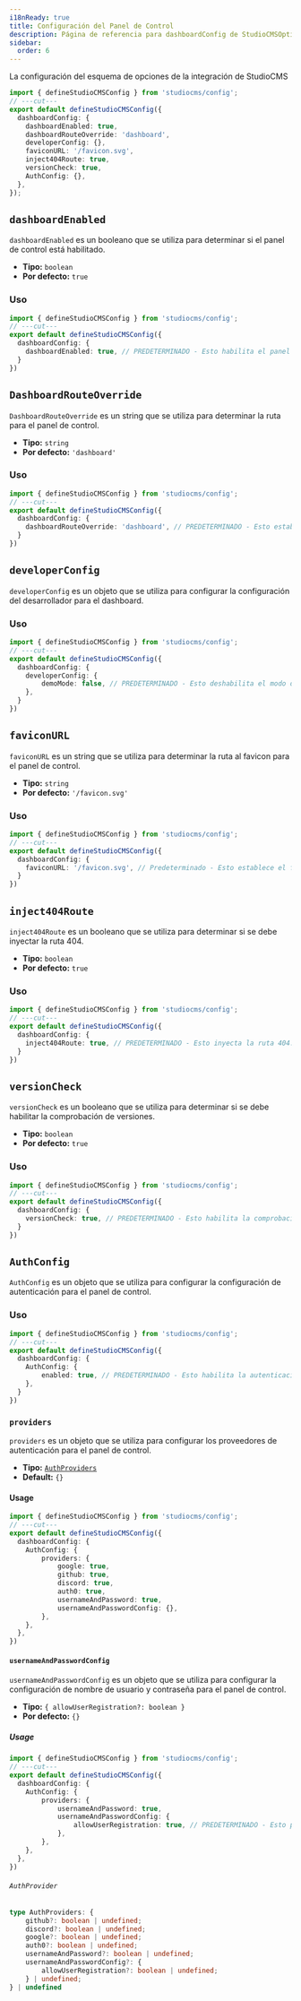 ```yaml
---
i18nReady: true
title: Configuración del Panel de Control
description: Página de referencia para dashboardConfig de StudioCMSOptions
sidebar:
  order: 6
---
```



La configuración del esquema de opciones de la integración de StudioCMS

```ts twoslash title="studiocms.config.mjs"
import { defineStudioCMSConfig } from 'studiocms/config';
// ---cut---
export default defineStudioCMSConfig({
  dashboardConfig: {
    dashboardEnabled: true,
    dashboardRouteOverride: 'dashboard',
    developerConfig: {},
    faviconURL: '/favicon.svg',
    inject404Route: true,
    versionCheck: true,
    AuthConfig: {},
  },
});
```

## `dashboardEnabled`

`dashboardEnabled` es un booleano que se utiliza para determinar si el panel de control está habilitado.

- **Tipo:** `boolean`
- **Por defecto:** `true`

### Uso

```ts twoslash {3} title="studiocms.config.mjs"
import { defineStudioCMSConfig } from 'studiocms/config';
// ---cut---
export default defineStudioCMSConfig({
  dashboardConfig: {
    dashboardEnabled: true, // PREDETERMINADO - Esto habilita el panel de control.
  }
})
```

## `DashboardRouteOverride`

`DashboardRouteOverride` es un string que se utiliza para determinar la ruta para el panel de control.

- **Tipo:** `string`
- **Por defecto:** `'dashboard'`

### Uso

```ts twoslash {3} title="studiocms.config.mjs"
import { defineStudioCMSConfig } from 'studiocms/config';
// ---cut---
export default defineStudioCMSConfig({
  dashboardConfig: {
    dashboardRouteOverride: 'dashboard', // PREDETERMINADO - Esto establece la ruta del panel de control en /dashboard.
  }
})
```

## `developerConfig`

`developerConfig` es un objeto que se utiliza para configurar la configuración del desarrollador para el dashboard.

### Uso

```ts twoslash {3-5} title="studiocms.config.mjs"
import { defineStudioCMSConfig } from 'studiocms/config';
// ---cut---
export default defineStudioCMSConfig({
  dashboardConfig: {
    developerConfig: {
        demoMode: false, // PREDETERMINADO - Esto deshabilita el modo de prueba y demostración.
    },
  }
})
```

## `faviconURL`

`faviconURL` es un string que se utiliza para determinar la ruta al favicon para el panel de control.

- **Tipo:** `string`
- **Por defecto:** `'/favicon.svg'`

### Uso

```ts twoslash {3} title="studiocms.config.mjs"
import { defineStudioCMSConfig } from 'studiocms/config';
// ---cut---
export default defineStudioCMSConfig({
  dashboardConfig: {
    faviconURL: '/favicon.svg', // Predeterminado - Esto establece el favicon para el panel de control.
  }
})
```

## `inject404Route`

`inject404Route` es un booleano que se utiliza para determinar si se debe inyectar la ruta 404.

- **Tipo:** `boolean`
- **Por defecto:** `true`

### Uso

```ts twoslash {3} title="studiocms.config.mjs"
import { defineStudioCMSConfig } from 'studiocms/config';
// ---cut---
export default defineStudioCMSConfig({
  dashboardConfig: {
    inject404Route: true, // PREDETERMINADO - Esto inyecta la ruta 404.
  }
})
```

## `versionCheck`

`versionCheck` es un booleano que se utiliza para determinar si se debe habilitar la comprobación de versiones.

- **Tipo:** `boolean`
- **Por defecto:** `true`

### Uso

```ts twoslash {3} title="studiocms.config.mjs"
import { defineStudioCMSConfig } from 'studiocms/config';
// ---cut---
export default defineStudioCMSConfig({
  dashboardConfig: {
    versionCheck: true, // PREDETERMINADO - Esto habilita la comprobación de versiones.
  }
})
```

## `AuthConfig`

`AuthConfig` es un objeto que se utiliza para configurar la configuración de autenticación para el panel de control.

### Uso

```ts twoslash {3-5} title="studiocms.config.mjs"
import { defineStudioCMSConfig } from 'studiocms/config';
// ---cut---
export default defineStudioCMSConfig({
  dashboardConfig: {
    AuthConfig: {
        enabled: true, // PREDETERMINADO - Esto habilita la autenticación.
    },
  }
})
```

### `providers`

`providers` es un objeto que se utiliza para configurar los proveedores de autenticación para el panel de control.

- **Tipo:** [`AuthProviders`](#authprovider)
- **Default:** `{}`

#### Usage

```ts twoslash {4-11} title="studiocms.config.mjs"
import { defineStudioCMSConfig } from 'studiocms/config';
// ---cut---
export default defineStudioCMSConfig({
  dashboardConfig: {
    AuthConfig: {
        providers: {
            google: true,
            github: true,
            discord: true,
            auth0: true,
            usernameAndPassword: true,
            usernameAndPasswordConfig: {},
        },
    },
  },
})
```

#### `usernameAndPasswordConfig`

`usernameAndPasswordConfig` es un objeto que se utiliza para configurar la configuración de nombre de usuario y contraseña para el panel de control.

- **Tipo:** `{ allowUserRegistration?: boolean }`
- **Por defecto:** `{}`

##### Usage

```ts twoslash {5-8} title="studiocms.config.mjs"
import { defineStudioCMSConfig } from 'studiocms/config';
// ---cut---
export default defineStudioCMSConfig({
  dashboardConfig: {
    AuthConfig: {
        providers: {
            usernameAndPassword: true,
            usernameAndPasswordConfig: {
                allowUserRegistration: true, // PREDETERMINADO - Esto permite el registro de usuarios.
            },
        },
    },
  },
})
```

###### `AuthProvider`

```ts
type AuthProviders: {
    github?: boolean | undefined;
    discord?: boolean | undefined;
    google?: boolean | undefined;
    auth0?: boolean | undefined;
    usernameAndPassword?: boolean | undefined;
    usernameAndPasswordConfig?: {
        allowUserRegistration?: boolean | undefined;
    } | undefined;
} | undefined
```